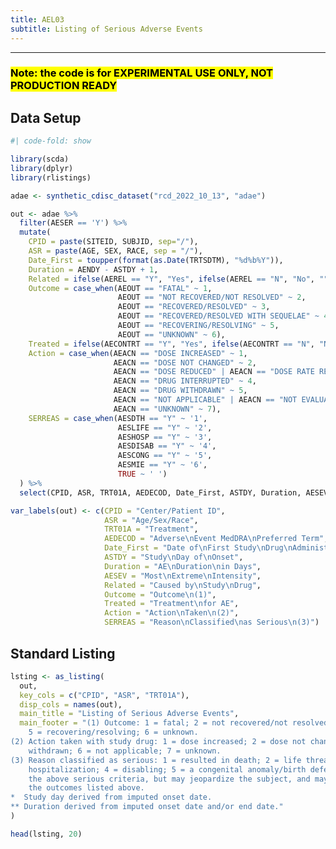 ```yaml
---
title: AEL03
subtitle: Listing of Serious Adverse Events
---
```


------------------------------------------------------------------------

### <mark style="background-color: #FFFF00">**Note: the code is for EXPERIMENTAL USE ONLY, NOT PRODUCTION READY**</mark>

::: panel-tabset
## Data Setup

```r
#| code-fold: show

library(scda)
library(dplyr)
library(rlistings)

adae <- synthetic_cdisc_dataset("rcd_2022_10_13", "adae")

out <- adae %>%
  filter(AESER == 'Y') %>%
  mutate(
    CPID = paste(SITEID, SUBJID, sep="/"),
    ASR = paste(AGE, SEX, RACE, sep = "/"),
    Date_First = toupper(format(as.Date(TRTSDTM), "%d%b%Y")),
    Duration = AENDY - ASTDY + 1,
    Related = ifelse(AEREL == "Y", "Yes", ifelse(AEREL == "N", "No", "")),
    Outcome = case_when(AEOUT == "FATAL" ~ 1,
                        AEOUT == "NOT RECOVERED/NOT RESOLVED" ~ 2,
                        AEOUT == "RECOVERED/RESOLVED" ~ 3,
                        AEOUT == "RECOVERED/RESOLVED WITH SEQUELAE" ~ 4,
                        AEOUT == "RECOVERING/RESOLVING" ~ 5,
                        AEOUT == "UNKNOWN" ~ 6),
    Treated = ifelse(AECONTRT == "Y", "Yes", ifelse(AECONTRT == "N", "No", "")),
    Action = case_when(AEACN == "DOSE INCREASED" ~ 1,
                       AEACN == "DOSE NOT CHANGED" ~ 2,
                       AEACN == "DOSE REDUCED" | AEACN == "DOSE RATE REDUCED" ~ 3,
                       AEACN == "DRUG INTERRUPTED" ~ 4,
                       AEACN == "DRUG WITHDRAWN" ~ 5,
                       AEACN == "NOT APPLICABLE" | AEACN == "NOT EVALUABLE" ~ 6,
                       AEACN == "UNKNOWN" ~ 7),
    SERREAS = case_when(AESDTH == "Y" ~ '1',
                        AESLIFE == "Y" ~ '2',
                        AESHOSP == "Y" ~ '3',
                        AESDISAB == "Y" ~ '4',
                        AESCONG == "Y" ~ '5',
                        AESMIE == "Y" ~ '6',
                        TRUE ~ ' ')
  ) %>%
  select(CPID, ASR, TRT01A, AEDECOD, Date_First, ASTDY, Duration, AESEV,  Related, Outcome, Treated, Action, SERREAS)

var_labels(out) <- c(CPID = "Center/Patient ID",
                     ASR = "Age/Sex/Race",
                     TRT01A = "Treatment",
                     AEDECOD = "Adverse\nEvent MedDRA\nPreferred Term",
                     Date_First = "Date of\nFirst Study\nDrug\nAdministration",
                     ASTDY = "Study\nDay of\nOnset",
                     Duration = "AE\nDuration\nin Days",
                     AESEV = "Most\nExtreme\nIntensity",
                     Related = "Caused by\nStudy\nDrug",
                     Outcome = "Outcome\n(1)",
                     Treated = "Treatment\nfor AE",
                     Action = "Action\nTaken\n(2)",
                     SERREAS = "Reason\nClassified\nas Serious\n(3)")
```

## Standard Listing

```r
lsting <- as_listing(
  out,
  key_cols = c("CPID", "ASR", "TRT01A"),
  disp_cols = names(out),
  main_title = "Listing of Serious Adverse Events",
  main_footer = "(1) Outcome: 1 = fatal; 2 = not recovered/not resolved; 3 = recovered/resolved; 4 = recovered/resolved with sequelae;               
    5 = recovering/resolving; 6 = unknown.                                                                                          
(2) Action taken with study drug: 1 = dose increased; 2 = dose not changed; 3 = dose reduced; 4 = drug interrupted; 5 = drug        
    withdrawn; 6 = not applicable; 7 = unknown.                                                                                     
(3) Reason classified as serious: 1 = resulted in death; 2 = life threatening; 3 = required prolonged in patient                    
    hospitalization; 4 = disabling; 5 = a congenital anomaly/birth defect in offspring of study subject; 6 = does not meet any of   
    the above serious criteria, but may jeopardize the subject, and may require medical or surgical intervention to prevent one of  
    the outcomes listed above.
*  Study day derived from imputed onset date.                                                                                       
** Duration derived from imputed onset date and/or end date."
)

head(lsting, 20)
```
:::
